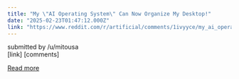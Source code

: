 ```yaml
---
title: "My \"AI Operating System\" Can Now Organize My Desktop!"
date: "2025-02-23T01:47:12.000Z"
link: "https://www.reddit.com/r/artificial/comments/1ivyyce/my_ai_operating_system_can_now_organize_my_desktop/"
---
```


submitted by    /u/mitousa  
 [link]   [comments]

[Read more](https://www.reddit.com/r/artificial/comments/1ivyyce/my_ai_operating_system_can_now_organize_my_desktop/)
